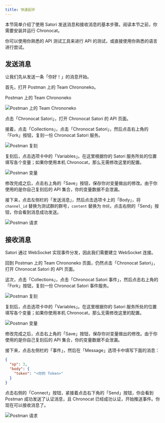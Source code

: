 ```yaml
---
title: 快速起步
---
```



<AreaDevelop />

本节简单介绍了使用 Satori 发送消息和接收消息的基本步骤。阅读本节之前，你需要安装并运行 Chronocat。

你可以使用你熟悉的 API 测试工具来进行 API 的测试，或直接使用你熟悉的语言进行尝试。

## 发送消息

让我们先从发送一条「你好！」的消息开始。

<Tabs groupId="api-tools">
<TabItem value="postman" label="Postman">

首先，打开 Postman 上的 Team Chrononeko。

<Link
  className="button button--secondary button--lg"
  to="https://www.postman.com/chrononeko"
>
  <span>Postman 上的 Team Chrononeko</span>
</Link>

![Postman 上的 Team Chrononeko](./postman-team.png)

点击「Chronocat Satori」，打开 Chronocat Satori 的 API 页面。

接着，点击「Collections」，点击「Chronocat Satori」，然后点击右上角的「Fork」按钮，复刻一份
Chronocat Satori 服务。

![Postman 复刻](./postman-fork.png)

复刻后，点击选项卡中的「Variables」。在这里根据你的 Satori
服务所处的位置填写各个变量；如果你使用本机 Chronocat，那么无需修改这里的配置。

![Postman 变量](./postman-variables.png)

修改完成之后，点击右上角的「Save」按钮，保存你对变量做出的修改。由于你使用的是你自己复刻后的
API 集合，你的变量数据不会泄漏。

接下来，点击左侧栏的「发送消息」，然后点击选项卡上的「Body」，将 `channel_id`
替换为测试群的群号，`content` 替换为 `你好`。点击右侧的「Send」按钮，你会看到消息成功发送。

![Postman 请求](./postman-request.png)

</TabItem>
<TabItem value="none" label="不使用工具">

<Constructing />

</TabItem>
</Tabs>

## 接收消息

Satori 通过 WebSocket 实现事件分发，因此我们需要建立 WebSocket 连接。

<Tabs groupId="api-tools">
<TabItem value="postman" label="Postman">

回到 Postman 上的 Team Chrononeko 页面，仍然点击「Chronocat Satori」，打开
Chronocat Satori 的 API 页面。

这次，点击「Collections」，点击「Chronocat Satori 事件」，然后点击右上角的「Fork」按钮，复刻一份
Chronocat Satori 事件服务。

![Postman 复刻](./postman-fork.png)

复刻后，点击选项卡中的「Variables」。在这里根据你的 Satori
服务所处的位置填写各个变量；如果你使用本机 Chronocat，那么无需修改这里的配置。

![Postman 变量](./postman-variables.png)

修改完成之后，点击右上角的「Save」按钮，保存你对变量做出的修改。由于你使用的是你自己复刻后的
API 集合，你的变量数据不会泄漏。

接下来，点击左侧栏的「事件」，然后在「Message」选项卡中填写下面的消息：

```json
{
  "op": 3,
  "body": {
    "token": "<你的 Token>"
  }
}
```

点击右侧的「Connect」按钮，紧接着点击右下角的「Send」按钮，你会看到 Postman
成功发送了认证消息，且 Chronocat 已经成功认证，开始推送事件。你现在可以接收消息了。

![Postman 请求](./postman-websocket.png)

</TabItem>
<TabItem value="none" label="不使用工具">

<Constructing />

</TabItem>
</Tabs>
